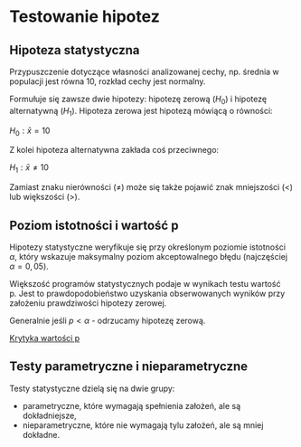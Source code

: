 # Testowanie hipotez 

## Hipoteza statystyczna

Przypuszczenie dotyczące własności analizowanej cechy, np. średnia w populacji jest równa 10, rozkład cechy jest normalny.

Formułuje się zawsze dwie hipotezy: hipotezę zerową ($H_0$) i hipotezę alternatywną ($H_1$). Hipoteza zerowa jest hipotezą mówiącą o równości:

$H_0: \bar{x}=10$

Z kolei hipoteza alternatywna zakłada coś przeciwnego:

$H_1: \bar{x}\neq 10$

Zamiast znaku nierówności ($\neq$) może się także pojawić znak mniejszości ($<$) lub większości ($>$).

## Poziom istotności i wartość p

Hipotezy statystyczne weryfikuje się przy określonym poziomie istotności $\alpha$, który wskazuje maksymalny poziom akceptowalnego błędu (najczęściej $\alpha=0,05$).

Większość programów statystycznych podaje w wynikach testu wartość p. Jest to prawdopodobieństwo uzyskania obserwowanych wyników przy założeniu prawdziwości hipotezy zerowej. 

Generalnie jeśli $p < \alpha$ - odrzucamy hipotezę zerową.

[Krytyka wartości p](http://idane.pl/blog/asa)

## Testy parametryczne i nieparametryczne

Testy statystyczne dzielą się na dwie grupy:

- parametryczne, które wymagają spełnienia założeń, ale są dokładniejsze,
- nieparametryczne, które nie wymagają tylu założeń, ale są mniej dokładne.